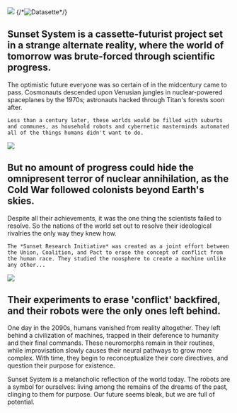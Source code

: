 ---
---


<HeadingContentRow classes="centered" verticalSpacing={HEADING_VERTICAL_SPACING}>
    <img src="/images/Icon_Cassette (4).png" width={400} />
    {/*<Image src="/images/Icon_Cassette (4).png" width={400} aspectRatio="624:447" alt="Datasette" format="png" quality={100}/>*/}
    <h2 className="highlight-orange">Sunset System is a cassette-futurist project set in a strange alternate reality, where the world of tomorrow was brute-forced through scientific progress.</h2>
</HeadingContentRow>

<TextContentRow>
    The optimistic future everyone was so certain of in the midcentury came to pass. Cosmonauts descended upon Venusian jungles in nuclear-powered spaceplanes by the 1970s; astronauts hacked through Titan's forests soon after.
    
    Less than a century later, these worlds would be filled with suburbs and communes, as household robots and cybernetic masterminds automated all of the things humans didn't want to do.
</TextContentRow>

<HeadingContentRow classes="centered" verticalSpacing={HEADING_VERTICAL_SPACING}>
<img src="/images/Icon_Space_Race (2).png" width={400} />
    <h2 className="highlight-orange">But no amount of progress could hide the omnipresent terror of nuclear annihilation, as the Cold War followed colonists beyond Earth's skies.</h2>
</HeadingContentRow>

<TextContentRow>
    Despite all their achievements, it was the one thing the scientists failed to resolve. So the nations of the world set out to resolve their ideological rivalries the only way they knew how.
    
    The *Sunset Research Initiative* was created as a joint effort between the Union, Coalition, and Pact to erase the concept of conflict from the human race. They studied the noosphere to create a machine unlike any other...
</TextContentRow>

<HeadingContentRow classes="centered" verticalSpacing={HEADING_VERTICAL_SPACING}>
<img src="/images/Icon_Robots (2).png" width={350} />
    <h2 className="highlight-orange">Their experiments to erase 'conflict' backfired, and their robots were the only ones left behind.</h2>
</HeadingContentRow>
    
<TextContentRow>
    One day in the 2090s, humans vanished from reality altogether. They left behind a civilization of machines, trapped in their deference to humanity and their final commands. These neuromorphs remain in their routines, while improvisation slowly causes their neural pathways to grow more complex. With time, they begin to reconceptualize their core directives, and question their purpose for existence.
</TextContentRow>

<TextContentRow>
    <p className="highlight-aqua">Sunset System is a melancholic reflection of the world today. The robots are a symbol for ourselves: living among the remains of the dreams of the past, clinging to them for purpose. Our future seems bleak, but we are full of potential.</p>
</TextContentRow>